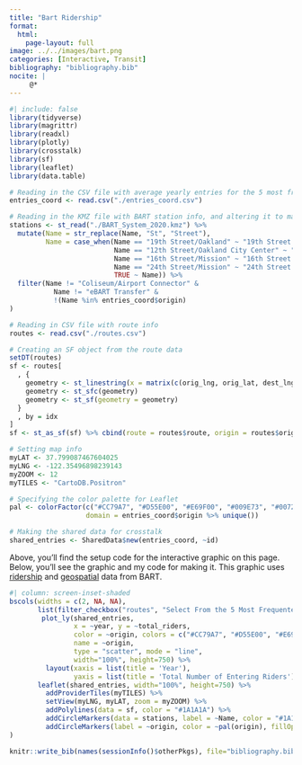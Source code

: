 ```yaml
---
title: "Bart Ridership"
format: 
  html: 
    page-layout: full
image: ../../images/bart.png
categories: [Interactive, Transit]
bibliography: "bibliography.bib"
nocite: |
     @*
---
```


```r
#| include: false
library(tidyverse)
library(magrittr)
library(readxl)
library(plotly)
library(crosstalk)
library(sf)
library(leaflet)
library(data.table)
```

```r
# Reading in the CSV file with average yearly entries for the 5 most frequented stations in 2022
entries_coord <- read.csv("./entries_coord.csv")

# Reading in the KMZ file with BART station info, and altering it to match the above
stations <- st_read("./BART_System_2020.kmz") %>% 
  mutate(Name = str_replace(Name, "St", "Street"),
         Name = case_when(Name == "19th Street/Oakland" ~ "19th Street Oakland",
                          Name == "12th Street/Oakland City Center" ~ "12th Street Oakland City Center",
                          Name == "16th Street/Mission" ~ "16th Street Mission",
                          Name == "24th Street/Mission" ~ "24th Street Mission",
                          TRUE ~ Name)) %>%
  filter(Name != "Coliseum/Airport Connector" & 
           Name != "eBART Transfer" &
           !(Name %in% entries_coord$origin)
)

# Reading in CSV file with route info
routes <- read.csv("./routes.csv")

# Creating an SF object from the route data
setDT(routes)
sf <- routes[
  , {
    geometry <- st_linestring(x = matrix(c(orig_lng, orig_lat, dest_lng, dest_lat), ncol = 2, byrow = T))
    geometry <- st_sfc(geometry)
    geometry <- st_sf(geometry = geometry)
  }
  , by = idx
]
sf <- st_as_sf(sf) %>% cbind(route = routes$route, origin = routes$origin, destination = routes$destination)

# Setting map info
myLAT <- 37.799087467604025
myLNG <- -122.35496898239143
myZOOM <- 12
myTILES <- "CartoDB.Positron"

# Specifying the color palette for Leaflet
pal <- colorFactor(c("#CC79A7", "#D55E00", "#E69F00", "#009E73", "#0072B2"), 
                   domain = entries_coord$origin %>% unique())

# Making the shared data for crosstalk
shared_entries <- SharedData$new(entries_coord, ~id)
```

Above, you'll find the setup code for the interactive graphic on this page. Below, you'll see the graphic and my code for making it. This graphic uses [ridership](https://www.bart.gov/about/reports/ridership) and [geospatial](https://www.bart.gov/schedules/developers/geo) data from BART.

```r
#| column: screen-inset-shaded
bscols(widths = c(2, NA, NA),
       list(filter_checkbox("routes", "Select From the 5 Most Frequented Origin Stations", shared_entries, ~origin)),
        plot_ly(shared_entries, 
                x = ~year, y = ~total_riders, 
                color = ~origin, colors = c("#CC79A7", "#D55E00", "#E69F00", "#009E73", "#0072B2"), 
                name = ~origin, 
                type = "scatter", mode = "line",
                width="100%", height=750) %>%
         layout(xaxis = list(title = 'Year'),
                yaxis = list(title = 'Total Number of Entering Riders')),
       leaflet(shared_entries, width="100%", height=750) %>% 
         addProviderTiles(myTILES) %>%
         setView(myLNG, myLAT, zoom = myZOOM) %>%
         addPolylines(data = sf, color = "#1A1A1A") %>%
         addCircleMarkers(data = stations, label = ~Name, color = "#1A1A1A", fillOpacity = 0.7) %>%
         addCircleMarkers(label = ~origin, color = ~pal(origin), fillOpacity = 0.5)
)
```


```r
knitr::write_bib(names(sessionInfo()$otherPkgs), file="bibliography.bib")
```
